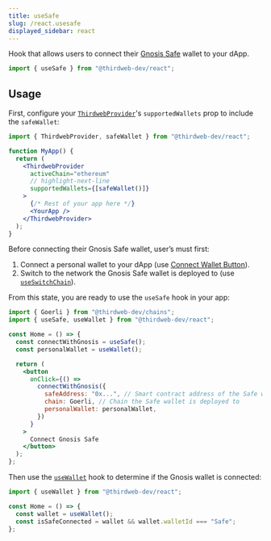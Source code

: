 ```yaml
---
title: useSafe
slug: /react.usesafe
displayed_sidebar: react
---
```


Hook that allows users to connect their [Gnosis Safe](/wallet/safe) wallet to your dApp.

```jsx
import { useSafe } from "@thirdweb-dev/react";
```

## Usage

First, configure your [`ThirdwebProvider`](/react/react.thirdwebprovider#supportedWallets)'s
`supportedWallets` prop to include the `safeWallet`:

```jsx
import { ThirdwebProvider, safeWallet } from "@thirdweb-dev/react";

function MyApp() {
  return (
    <ThirdwebProvider
      activeChain="ethereum"
      // highlight-next-line
      supportedWallets={[safeWallet()]}
    >
      {/* Rest of your app here */}
      <YourApp />
    </ThirdwebProvider>
  );
}
```

Before connecting their Gnosis Safe wallet, user&rsquo;s must first:

1. Connect a personal wallet to your dApp (use [Connect Wallet Button](/react/react.connectwallet)).
2. Switch to the network the Gnosis Safe wallet is deployed to (use [`useSwitchChain`](/react/react.useSwitchChain)).

From this state, you are ready
to use the `useSafe` hook in your app:

```jsx
import { Goerli } from "@thirdweb-dev/chains";
import { useSafe, useWallet } from "@thirdweb-dev/react";

const Home = () => {
  const connectWithGnosis = useSafe();
  const personalWallet = useWallet();

  return (
    <button
      onClick={() =>
        connectWithGnosis({
          safeAddress: "0x...", // Smart contract address of the Safe wallet
          chain: Goerli, // Chain the Safe wallet is deployed to
          personalWallet: personalWallet,
        })
      }
    >
      Connect Gnosis Safe
    </button>
  );
};
```

Then use the [`useWallet`](/react/react.usewallet) hook to determine if the Gnosis wallet is connected:

```jsx
import { useWallet } from "@thirdweb-dev/react";

const Home = () => {
  const wallet = useWallet();
  const isSafeConnected = wallet && wallet.walletId === "Safe";
};
```
